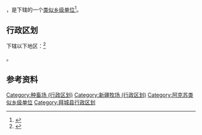 {{中国乡级行政区|65/29/26/401/000}}

'''{{PAGENAMEBASE}}'''，是{{PRC admin/fullname|65/29/26/401/000|3}}下辖的一个[[类似乡级单位|类似乡级单位]]<ref>{{PRC admin/ref sgc|{{PRC admin/parent|65/29/26/401/000}}}}</ref>。

== 行政区划 ==

{{PAGENAMEBASE}}下辖以下地区：<ref>{{PRC admin/ref sgc|65/29/26/401/000}}</ref>

{{PRC admin/children|65/29/26/401/000}}。

== 参考资料 ==

{{reflist}}

{{拜城县行政区划}}
{{新疆行政区划小作品}}

[[Category:种畜场_(行政区划)|Category:种畜场 (行政区划)]]
[[Category:新疆牧场_(行政区划)|Category:新疆牧场 (行政区划)]]
[[Category:阿克苏类似乡级单位|Category:阿克苏类似乡级单位]]
[[Category:拜城县行政区划|Category:拜城县行政区划]]